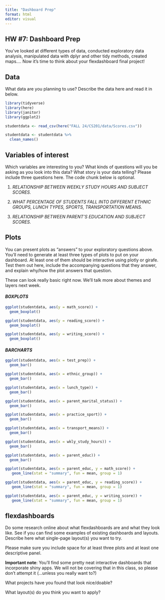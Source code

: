 ```yaml
---
title: "Dashboard Prep"
format: html 
editor: visual 
---
```


## HW #7: Dashboard Prep

You've looked at different types of data, conducted exploratory data analysis, manipulated data with dplyr and other tidy methods, created maps.... Now it's time to think about your flexdashboard final project!

## Data

What data are you planning to use? Describe the data here and read it in below.

```r
library(tidyverse)
library(here)
library(janitor)
library(ggplot2)
```

```r
studentdata <- read_csv(here("FALL 24/CS201/data/Scores.csv"))

studentdata <- studentdata %>%
  clean_names()
```

## Variables of interest

Which variables are interesting to you? What kinds of questions will you be asking as you look into this data? What story is your data telling? Please include three questions here. The code chunk below is optional.

1.  *RELATIONSHIP BETWEEN WEEKLY STUDY HOURS AND SUBJECT SCORES.*

2.  *WHAT PERCENTAGE OF STUDENTS FALL INTO DIFFERENT ETHNIC GROUPS, LUNCH TYPES, SPORTS, TRANSPORTATION MEANS.*

3.  *RELATIONSHIP BETWEEN PARENT'S EDUCATION AND SUBJECT SCORES.*

## Plots

You can present plots as "answers" to your exploratory questions above. You'll need to generate at least three types of plots to put on your dashboard. At least one of them should be interactive using plotly or girafe. Test them out here, include the accompanying questions that they answer, and explain why/how the plot answers that question.

These can look really basic right now. We'll talk more about themes and layers next week.

#### *BOXPLOTS*

```r
ggplot(studentdata, aes(y = math_score)) +
  geom_boxplot()

ggplot(studentdata, aes(y = reading_score)) +
  geom_boxplot()

ggplot(studentdata, aes(y = writing_score)) +
  geom_boxplot()
```

#### *BARCHARTS*

```r
ggplot(studentdata, aes(x = test_prep)) +
  geom_bar()

ggplot(studentdata, aes(x = ethnic_group)) +
  geom_bar()

ggplot(studentdata, aes(x = lunch_type)) +
  geom_bar()

ggplot(studentdata, aes(x = parent_marital_status)) +
  geom_bar()

ggplot(studentdata, aes(x = practice_sport)) +
  geom_bar()

ggplot(studentdata, aes(x = transport_means)) +
  geom_bar()

ggplot(studentdata, aes(x = wkly_study_hours)) +
  geom_bar()

ggplot(studentdata, aes(x = parent_educ)) + 
  geom_bar()
```

```r
ggplot(studentdata, aes(x = parent_educ, y = math_score)) + 
   geom_line(stat = "summary", fun = mean, group = 1)

ggplot(studentdata, aes(x = parent_educ, y = reading_score)) + 
   geom_line(stat = "summary", fun = mean, group = 1)

ggplot(studentdata, aes(x = parent_educ, y = writing_score)) + 
   geom_line(stat = "summary", fun = mean, group = 1)
```

## flexdashboards

Do some research online about what flexdashboards are and what they look like. See if you can find some examples of existing dashboards and layouts. Describe here what single-page layout(s) you want to try.

Please make sure you include space for at least three plots and at least one descriptive panel.

**Important note**: You'll find some pretty neat interactive dashboards that incorporate shiny apps. We will not be covering that in this class, so please don't attempt it (...unless you really want to?)

What projects have you found that look nice/doable?

What layout(s) do you think you want to apply?
